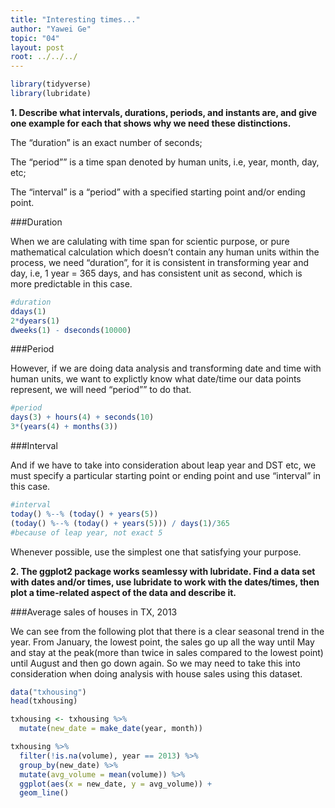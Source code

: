 ---
title: "Interesting times..."
author: "Yawei Ge"
topic: "04"
layout: post
root: ../../../
---

```{r include=FALSE}
library(tidyverse)
library(lubridate)
```

**1. Describe what intervals, durations, periods, and instants are, and give one example for each that shows why we need these distinctions.**

The "duration" is an exact number of seconds;

The "period"" is a time span denoted by human units, i.e, year, month, day, etc; 

The "interval" is a "period" with a specified starting point and/or ending point.

###Duration

When we are calulating with time span for scientic purpose, or pure mathematical calculation which doesn't contain any human units within the process, we need "duration", for it is consistent in transforming year and day, i.e, 1 year = 365 days, and has consistent unit as second, which is more predictable in this case.

```{r}
#duration
ddays(1)
2*dyears(1)
dweeks(1) - dseconds(10000)
```

###Period

However, if we are doing data analysis and transforming date and time with human units, we want to explictly know what date/time our data points represent, we will need "period"" to do that. 

```{r}
#period
days(3) + hours(4) + seconds(10)
3*(years(4) + months(3))
```

###Interval

And if we have to take into consideration about leap year and DST etc, we must specify a particular starting point or ending point and use "interval" in this case.

```{r}
#interval
today() %--% (today() + years(5))
(today() %--% (today() + years(5))) / days(1)/365
#because of leap year, not exact 5
```

Whenever possible, use the simplest one that satisfying your purpose.

**2. The ggplot2 package works seamlessy with lubridate. Find a data set with dates and/or times, use lubridate to work with the dates/times, then plot a time-related aspect of the data and describe it.**

###Average sales of houses in TX, 2013

We can see from the following plot that there is a clear seasonal trend in the year. From January, the lowest point, the sales go up all the way until May and stay at the peak(more than twice in sales compared to the lowest point) until August and then go down again. So we may need to take this into consideration when doing analysis with house sales using this dataset.

```{r}
data("txhousing")
head(txhousing)

txhousing <- txhousing %>%
  mutate(new_date = make_date(year, month))

txhousing %>%
  filter(!is.na(volume), year == 2013) %>%
  group_by(new_date) %>%
  mutate(avg_volume = mean(volume)) %>%
  ggplot(aes(x = new_date, y = avg_volume)) + 
  geom_line()
```

